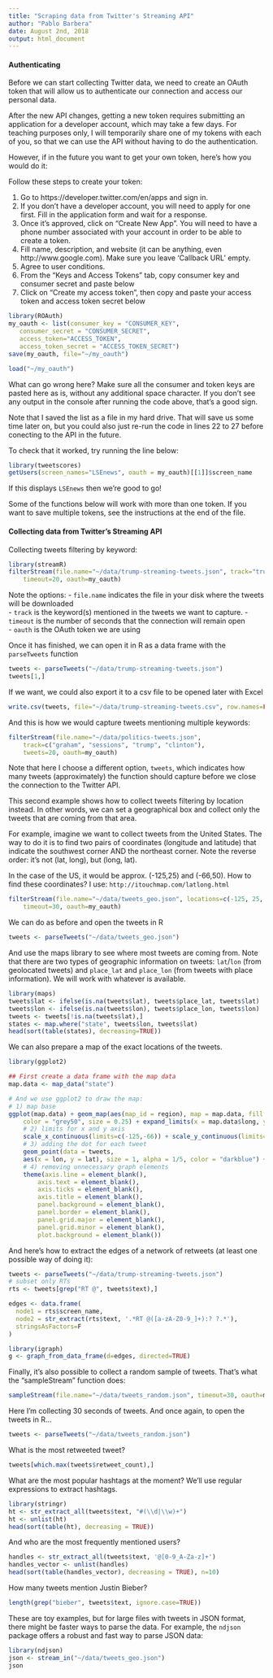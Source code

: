 ```yaml
---
title: "Scraping data from Twitter's Streaming API"
author: "Pablo Barbera"
date: August 2nd, 2018
output: html_document
---
```


#### Authenticating

Before we can start collecting Twitter data, we need to create an OAuth token that will allow us to authenticate our connection and access our personal data.

After the new API changes, getting a new token requires submitting an application for a developer account, which may take a few days. For teaching purposes only, I will temporarily share one of my tokens with each of you, so that we can use the API without having to do the authentication.

However, if in the future you want to get your own token, here's how you would do it:

Follow these steps to create your token:

1. Go to https://developer.twitter.com/en/apps and sign in.  
2. If you don't have a developer account, you will need to apply for one first. Fill in the application form and wait for a response.
3. Once it's approved, click on "Create New App". You will need to have a phone number associated with your account in order to be able to create a token.  
4. Fill name, description, and website (it can be anything, even http://www.google.com). Make sure you leave 'Callback URL' empty.
5. Agree to user conditions.  
6. From the "Keys and Access Tokens" tab, copy consumer key and consumer secret and paste below
7. Click on "Create my access token", then copy and paste your access token and access token secret below

```r
library(ROAuth)
my_oauth <- list(consumer_key = "CONSUMER_KEY",
   consumer_secret = "CONSUMER_SECRET",
   access_token="ACCESS_TOKEN",
   access_token_secret = "ACCESS_TOKEN_SECRET")
save(my_oauth, file="~/my_oauth")
```
```r
load("~/my_oauth")
```

What can go wrong here? Make sure all the consumer and token keys are pasted here as is, without any additional space character. If you don't see any output in the console after running the code above, that's a good sign.

Note that I saved the list as a file in my hard drive. That will save us some time later on, but you could also just re-run the code in lines 22 to 27 before conecting to the API in the future.

To check that it worked, try running the line below:

```r
library(tweetscores)
getUsers(screen_names="LSEnews", oauth = my_oauth)[[1]]$screen_name
```

If this displays `LSEnews` then we're good to go!

Some of the functions below will work with more than one token. If you want to save multiple tokens, see the instructions at the end of the file.

#### Collecting data from Twitter's Streaming API

Collecting tweets filtering by keyword:

```r
library(streamR)
filterStream(file.name="~/data/trump-streaming-tweets.json", track="trump", 
    timeout=20, oauth=my_oauth)
```

Note the options:
- `file.name` indicates the file in your disk where the tweets will be downloaded  
- `track` is the keyword(s) mentioned in the tweets we want to capture.
- `timeout` is the number of seconds that the connection will remain open  
- `oauth` is the OAuth token we are using

Once it has finished, we can open it in R as a data frame with the `parseTweets` function
```r
tweets <- parseTweets("~/data/trump-streaming-tweets.json")
tweets[1,]
```

If we want, we could also export it to a csv file to be opened later with Excel
```r
write.csv(tweets, file="~/data/trump-streaming-tweets.csv", row.names=FALSE)
```

And this is how we would capture tweets mentioning multiple keywords:
```r
filterStream(file.name="~/data/politics-tweets.json", 
	track=c("graham", "sessions", "trump", "clinton"),
    tweets=20, oauth=my_oauth)
```

Note that here I choose a different option, `tweets`, which indicates how many tweets (approximately) the function should capture before we close the connection to the Twitter API.

This second example shows how to collect tweets filtering by location instead. In other words, we can set a geographical box and collect only the tweets that are coming from that area.

For example, imagine we want to collect tweets from the United States. The way to do it is to find two pairs of coordinates (longitude and latitude) that indicate the southwest corner AND the northeast corner. Note the reverse order: it's not (lat, long), but (long, lat).

In the case of the US, it would be approx. (-125,25) and (-66,50). How to find these coordinates? I use: `http://itouchmap.com/latlong.html`

```r
filterStream(file.name="~/data/tweets_geo.json", locations=c(-125, 25, -66, 50), 
    timeout=30, oauth=my_oauth)
```

We can do as before and open the tweets in R
```r
tweets <- parseTweets("~/data/tweets_geo.json")
```

And use the maps library to see where most tweets are coming from. Note that there are two types of geographic information on tweets: `lat`/`lon` (from geolocated tweets) and `place_lat` and `place_lon` (from tweets with place information). We will work with whatever is available.

```r
library(maps)
tweets$lat <- ifelse(is.na(tweets$lat), tweets$place_lat, tweets$lat)
tweets$lon <- ifelse(is.na(tweets$lon), tweets$place_lon, tweets$lon)
tweets <- tweets[!is.na(tweets$lat),]
states <- map.where("state", tweets$lon, tweets$lat)
head(sort(table(states), decreasing=TRUE))
```

We can also prepare a map of the exact locations of the tweets.

```r
library(ggplot2)

## First create a data frame with the map data 
map.data <- map_data("state")

# And we use ggplot2 to draw the map:
# 1) map base
ggplot(map.data) + geom_map(aes(map_id = region), map = map.data, fill = "grey90", 
    color = "grey50", size = 0.25) + expand_limits(x = map.data$long, y = map.data$lat) + 
    # 2) limits for x and y axis
    scale_x_continuous(limits=c(-125,-66)) + scale_y_continuous(limits=c(25,50)) +
    # 3) adding the dot for each tweet
    geom_point(data = tweets, 
    aes(x = lon, y = lat), size = 1, alpha = 1/5, color = "darkblue") +
    # 4) removing unnecessary graph elements
    theme(axis.line = element_blank(), 
    	axis.text = element_blank(), 
    	axis.ticks = element_blank(), 
        axis.title = element_blank(), 
        panel.background = element_blank(), 
        panel.border = element_blank(), 
        panel.grid.major = element_blank(), 
        panel.grid.minor = element_blank(), 
        plot.background = element_blank()) 
```

And here's how to extract the edges of a network of retweets (at least one possible way of doing it):

```r
tweets <- parseTweets("~/data/trump-streaming-tweets.json")
# subset only RTs
rts <- tweets[grep("RT @", tweets$text),]

edges <- data.frame(
  node1 = rts$screen_name,
  node2 = str_extract(rts$text, '.*RT @([a-zA-Z0-9_]+):? ?.*'),
  stringsAsFactors=F
)

library(igraph)
g <- graph_from_data_frame(d=edges, directed=TRUE)

```

Finally, it's also possible to collect a random sample of tweets. That's what the "sampleStream" function does:

```r
sampleStream(file.name="~/data/tweets_random.json", timeout=30, oauth=my_oauth)
```

Here I'm collecting 30 seconds of tweets. And once again, to open the tweets in R...
```r
tweets <- parseTweets("~/data/tweets_random.json")
```

What is the most retweeted tweet?
```r
tweets[which.max(tweets$retweet_count),]
```

What are the most popular hashtags at the moment? We'll use regular expressions to extract hashtags.
```r
library(stringr)
ht <- str_extract_all(tweets$text, "#(\\d|\\w)+")
ht <- unlist(ht)
head(sort(table(ht), decreasing = TRUE))
```

And who are the most frequently mentioned users?

```r
handles <- str_extract_all(tweets$text, '@[0-9_A-Za-z]+')
handles_vector <- unlist(handles)
head(sort(table(handles_vector), decreasing = TRUE), n=10)
```

How many tweets mention Justin Bieber?
```r
length(grep("bieber", tweets$text, ignore.case=TRUE))
```

These are toy examples, but for large files with tweets in JSON format, there might be faster ways to parse the data. For example, the `ndjson` package offers a robust and fast way to parse JSON data:

```r
library(ndjson)
json <- stream_in("~/data/tweets_geo.json")
json
```

